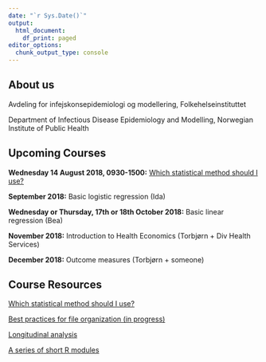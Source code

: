```yaml
---
date: "`r Sys.Date()`"
output:
  html_document:
    df_print: paged
editor_options: 
  chunk_output_type: console
---
```


## About us

Avdeling for infejskonsepidemiologi og modellering, Folkehelseinstituttet

Department of Infectious Disease Epidemiology and Modelling, Norwegian Institute of Public Health

## Upcoming Courses

**Wednesday 14 August 2018, 0930-1500:** [Which statistical method should I use?](which_stats_method/index.html)

**September 2018:** Basic logistic regression (Ida)

**Wednesday or Thursday, 17th or 18th October 2018:** Basic linear regression (Bea)

**November 2018:** Introduction to Health Economics (Torbjørn + Div Health Services)

**December 2018:** Outcome measures (Torbjørn + someone)

## Course Resources

[Which statistical method should I use?](which_stats_method/index.html)

[Best practices for file organization (in progress)](best_practices_files/index.html)

[Longitudinal analysis](longitudinal_analysis/index.html)

[A series of short R modules](r/index.html)
